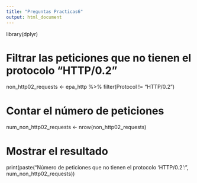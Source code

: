 ```yaml
---
title: "Preguntas Practicas6"
output: html_document
---
```


library(dplyr)

# Filtrar las peticiones que no tienen el protocolo "HTTP/0.2"
non_http02_requests <- epa_http %>% filter(Protocol != "HTTP/0.2")

# Contar el número de peticiones
num_non_http02_requests <- nrow(non_http02_requests)

# Mostrar el resultado
print(paste("Número de peticiones que no tienen el protocolo 'HTTP/0.2':", num_non_http02_requests))
